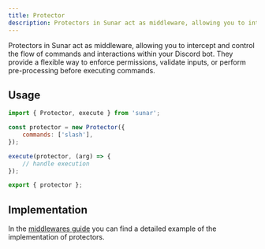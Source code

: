 ```yaml
---
title: Protector
description: Protectors in Sunar act as middleware, allowing you to intercept and control the flow of commands and interactions within your Discord bot. They provide a flexible way to enforce permissions, validate inputs, or perform pre-processing before executing commands.
---
```


Protectors in Sunar act as middleware, allowing you to intercept and control the flow of commands and interactions within your Discord bot. They provide a flexible way to enforce permissions, validate inputs, or perform pre-processing before executing commands.

<Links>
	<Link
		label="Source"
		icon="github"
		link="https://github.com/sunarjs/sunar/blob/main/packages/sunar/src/builders/protector/protector.ts"
	/>
	<Link
		label="Protect Mutator"
		icon="github"
		link="https://github.com/sunarjs/sunar/blob/main/packages/sunar/src/mutators/protect/protect.ts"
	/>
</Links>

## Usage

```js
import { Protector, execute } from 'sunar';

const protector = new Protector({
	commands: ['slash'],
});

execute(protector, (arg) => {
	// handle execution
});

export { protector };
```

## Implementation

In the [middlewares guide](/docs/guides/middlewares#protectors) you can find a detailed example of the implementation of protectors.